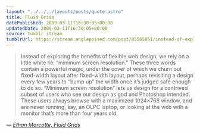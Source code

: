 ```yaml
---
layout: "../../../layouts/posts/quote.astro"
title: Fluid Grids
datePublished: 2009-03-11T16:30:05+00:00
updatedDate: 2009-03-11T16:30:05+00:00
source: tumblr stream
tumblrUrl: https://stream.anglepoised.com/post/85565051/instead-of-exploring-the-benefits-of-flexible-web
---
```


> Instead of exploring the benefits of flexible web design, we rely on a little white lie: “minimum screen resolution.” These three words contain a powerful magic, under the cover of which we churn out fixed-width layout after fixed-width layout, perhaps revisiting a design every few years to “bump up” the width once it’s judged safe enough to do so. “Minimum screen resolution” lets us design for a contrived subset of users who see our design as god and Photoshop intended. These users always browse with a maximized 1024×768 window, and are never running, say, an OLPC laptop, or looking at the web with a monitor that’s more than four years old.

— <cite>[Ethan Marcotte, _Fluid Grids_](https://alistapart.com/article/fluidgrids/)</cite>
